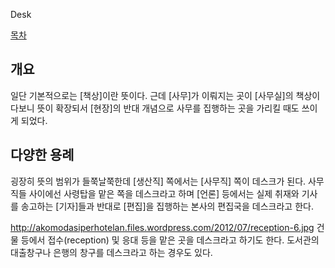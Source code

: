 Desk

[[목차]]
== 개요 ==
일단 기본적으로는 [책상]이란 뜻이다. 근데 [사무]가 이뤄지는 곳이 [사무실]의 책상이다보니 뜻이 확장되서 [현장]의 반대 개념으로 사무를 집행하는 곳을 가리킬 때도 쓰이게 되었다. 
== 다양한 용례 ==
굉장히 뜻의 범위가 들쭉날쭉한데 [생산직] 쪽에서는 [사무직] 쪽이 데스크가 된다. 사무직들 사이에선 사령탑을 맡은 쪽을 데스크라고 하며 [언론] 등에서는 실제 취재와 기사를 송고하는 [기자]들과 반대로 [편집]을 집행하는 본사의 편집국을 데스크라고 한다.

http://akomodasiperhotelan.files.wordpress.com/2012/07/reception-6.jpg
건물 등에서 접수(reception) 및 응대 등을 맡은 곳을 데스크라고 하기도 한다. 도서관의 대출창구나 은행의 창구를 데스크라고 하는 경우도 있다.
